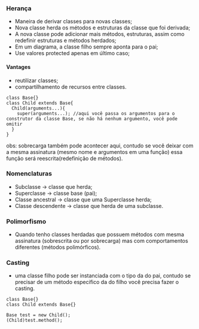 






### Herança

-   Maneira de derivar classes para novas classes;
-   Nova classe herda os métodos e estruturas da classe que foi
    derivada;
-   A nova classe pode adicionar mais métodos, estruturas, assim como
    redefinir estruturas e métodos herdados;
-   Em um diagrama, a classe filho sempre aponta para o pai;
-   Use valores protected apenas em último caso;

#### Vantages

-   reutilizar classes;
-   compartilhamento de recursos entre classes.

``` {code-block-mode="2" spellcheck="false" code-block-lang="java"}
class Base{}
class Child extends Base{
  Child(arguments...){
    super(arguments...); //aqui você passa os argumentos para o construtor da classe Base, se não há nenhum argumento, você pode omitir
  }
}
```

obs: sobrecarga também pode acontecer aqui, contudo se você deixar com a
mesma assinatura (mesmo nome e argumentos em uma função) essa função
será reescrita(redefinição de métodos).








### Nomenclaturas

-   Subclasse → classe que herda;
-   Superclasse → classe base (pai);
-   Classe ancestral → classe que uma Superclasse herda;
-   Classe descendente → classe que herda de uma subclasse.








### Polimorfismo

-   Quando tenho classes herdadas que possuem métodos com mesma
    assinatura (sobrescrita ou por sobrecarga) mas com comportamentos
    diferentes (métodos polimórficos).








### Casting

-   uma classe filho pode ser instanciada com o tipo da do pai, contudo
    se precisar de um método especifico da do filho você precisa fazer o
    casting.

``` {code-block-mode="2" spellcheck="false" code-block-lang="java"}
class Base{}
class Child extends Base{}

Base test = new Child();
(Child)test.method();
```


